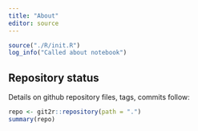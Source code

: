 ```yaml
---
title: "About"
editor: source
---
```


```r
source("./R/init.R")
log_info("Called about notebook")
```

## Repository status {.unnumbered}

Details on github repository files, tags, commits follow:

```r
repo <- git2r::repository(path = ".")
summary(repo)
```
